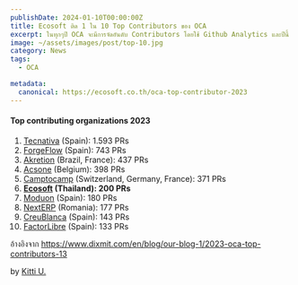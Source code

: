 ```yaml
---
publishDate: 2024-01-10T00:00:00Z
title: Ecosoft ติด 1 ใน 10 Top Contributors ของ OCA 
excerpt: ในทุกๆปี OCA จะมีการจัดอันดับ Contributors โดยใช้ Github Analytics และปีนี้ Ecosoft ติด Top Ten
image: ~/assets/images/post/top-10.jpg
category: News
tags:
  - OCA

metadata:
  canonical: https://ecosoft.co.th/oca-top-contributor-2023
---
```


#### Top contributing organizations 2023

1. <a href="https://www.tecnativa.com">Tecnativa</a> (Spain): 1.593 PRs
2. <a href="https://www.forgeflow.com">ForgeFlow</a> (Spain): 743 PRs
3. <a href="https://akretion.com">Akretion</a> (Brazil, France): 437 PRs
4. <a href="https://www.acsone.eu">Acsone</a> (Belgium): 398 PRs
5. <a href="https://www.camptocamp.com">Camptocamp</a> (Switzerland, Germany, France): 371 PRs
6. **<a href="https://ecosoft.co.th">Ecosoft</a> (Thailand): 200 PRs**
7. <a href="https://www.moduon.es">Moduon</a> (Spain): 180 PRs
8. <a href="https://www.nexterp.ro">NextERP</a> (Romania): 177 PRs
9. <a href="https://creu-blanca.es">CreuBlanca</a> (Spain): 143 PRs
10. <a href="https://factorlibre.com">FactorLibre</a> (Spain): 133 PRs

อ้างอิงจาก https://www.dixmit.com/en/blog/our-blog-1/2023-oca-top-contributors-13

by <a href="https://x.com/@kittiup">Kitti U.</a>
